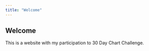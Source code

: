 ```yaml
---
title: "Welcome"
---
```


## Welcome

This is a website with my participation to 30 Day Chart Challenge.

## 
